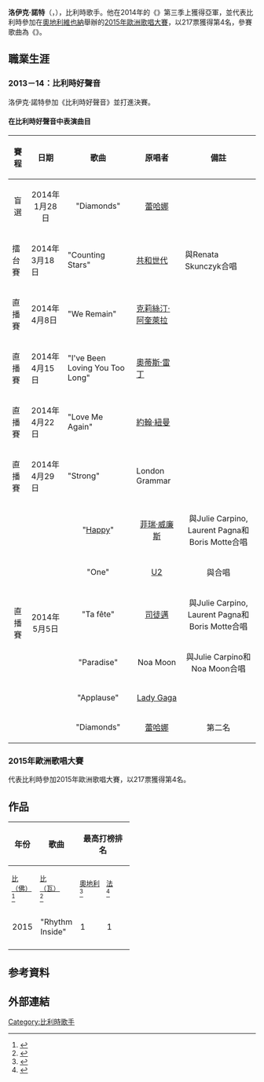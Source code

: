 {{expand|time=2015-08-11T02:34:00+00:00}}
{{noteTA
|G1=Music
|G2=Show
|G3=TV
}}
{{藝人
| 姓名 = 洛伊克·諾特<br />{{lang|fr|Loïc Nottet}}
| 類型 = 歌手
| 圖片 = 20150511 ESC 2015 Loïc Nottet 4294.jpg
| 圖片尺寸 =
| 圖片簡介 = 2015年的諾特
| 本名 = Loïc Nottet
| 外文名 =
| 外文 =
| 羅馬拼音 =
| 英文名 = 
| 暱稱 = 
| 其他藝名 =
| 國籍 =
| 民族 =
| 籍貫 =
| 出生日期 = {{birth date and age|df=yes|1996|4|10}}
| 出生地點 = {{flag|Belgium}}{{le|库爾塞勒|Courcelles, Belgium}}
| 逝世日期 =
| 逝世地點 =
| 職業 = [[歌手|歌手]]、[[舞者|舞者]]
| 語言 =
| 三圍 =
| 身高 = 
| 教育程度 =
| 宗教信仰 =
| 配偶 =
| 兒女 =
| 父母 = 
| 音樂類型 = [[獨立流行|獨立流行]]
| 演奏樂器 = 人聲
| 出道地點 =
| 出道作 =
| 出道日期 =
| 代表作 =
| 活躍年代 = 2014年－至今
| 唱片公司 = [[索尼音樂娛樂|索尼音樂娛樂]]
| 經紀公司 =
| 網站 = www.loicnottet.com
| 相關團體 = [[希雅|希雅]]
| 獎項 =
| IMDb =
| 現任成員 =
| 過往成員 =
| 音樂專輯 =
| 電影 =
| 電視節目 =
| 舞台劇 =
| 書籍 =
}}

'''洛伊克·諾特'''（{{lang-fr|'''Loïc Nottet'''}}，{{bd|1996年|4月10日|catidx=Stone}}），比利時歌手。他在2014年的《{{le|比利時好聲音|The Voice Belgique}}》第三季上獲得亞軍，並代表比利時參加在[[奧地利|奧地利]][[維也納|維也納]]舉辦的[[2015年歐洲歌唱大賽|2015年歐洲歌唱大賽]]，以217票獲得第4名，參賽歌曲為《{{le|Rhythm Inside|Rhythm Inside}}》。

== 職業生涯 ==
=== 2013－14：比利時好聲音 ===
洛伊克·諾特參加《比利時好聲音》並打進決賽。

==== 在比利時好聲音中表演曲目 ====
{| class="wikitable collapsible" style="text-align:center;"
|-
! style="text-align:center;"| '''賽程'''
! style="text-align:center;"| '''日期'''
! style="text-align:center;"| '''歌曲'''
! style="text-align:center;"| '''原唱者'''
! style="text-align:center;"| '''備註'''
|-
| style="text-align:center;"| 盲選
| style="text-align:center;"| 2014年1月28日
| style="text-align:center;"| "Diamonds"
| style="text-align:center;"| [[蕾哈娜|蕾哈娜]]
| style="text-align:center;"|
|- style="text-align:center;" 
| 擂台賽
| 2014年3月18日
| "Counting Stars"
| [[共和世代|共和世代]]
| 與Renata Skunczyk合唱
|- style="text-align:center;" 
| 直播賽
| 2014年4月8日
| "We Remain"
| [[克莉絲汀·阿奎萊拉|克莉絲汀·阿奎萊拉]]
| style="text-align:center;"|
|- style="text-align:center;" 
| 直播賽
| 2014年4月15日
| "I've Been Loving You Too Long"
| [[奧蒂斯·雷丁|奧蒂斯·雷丁]]
| style="text-align:center;"|
|- style="text-align:center;" 
| 直播賽
| 2014年4月22日
| "Love Me Again"
| [[約翰·紐曼_(歌手)|約翰·紐曼]]
| style="text-align:center;"|
|- style="text-align:center;" 
| 直播賽
| 2014年4月29日
| "Strong"
| London Grammar
| style="text-align:center;"|
|-
| rowspan="6" style="text-align:center;"| 直播賽
| rowspan="6" style="text-align:center;"| 2014年5月5日
| style="text-align:center;"| "[[高兴_(法瑞尔·威廉姆斯单曲)|Happy]]"
| style="text-align:center;"| [[菲瑞·威廉斯|菲瑞·威廉斯]]
| style="text-align:center;"| 與Julie Carpino, Laurent Pagna和Boris Motte合唱
|-
| style="text-align:center;"| "One"
| style="text-align:center;"| [[U2樂團|U2]]
| style="text-align:center;"| 與{{le|貝芙麗·喬·史考特|Beverly Jo Scott}}合唱
|-
| style="text-align:center;"| "Ta fête"
| style="text-align:center;"| [[司徒邁|司徒邁]]
| style="text-align:center;"| 與Julie Carpino, Laurent Pagna和Boris Motte合唱
|-
| style="text-align:center;"| "Paradise"
| style="text-align:center;"| Noa Moon
| style="text-align:center;"| 與Julie Carpino和Noa Moon合唱
|-
| style="text-align:center;"| "Applause"
| style="text-align:center;"| [[Lady_Gaga|Lady Gaga]]
| style="text-align:center;"|
|-
| style="text-align:center;"| "Diamonds"
| style="text-align:center;"| [[蕾哈娜|蕾哈娜]]
| style="text-align:center;"| 第二名
|}

=== 2015年歐洲歌唱大賽 ===
代表比利時參加2015年歐洲歌唱大賽，以217票獲得第4名。

== 作品 ==
{| class="wikitable plainrowheaders" style="text-align:center;"
|-
! scope="col" rowspan="2"| 年份
! scope="col" rowspan="2"| 歌曲
! scope="col" colspan="10"| 最高打榜排名
! scope="col" rowspan="2"| 專輯
|-
! scope="col" style="width:3em;font-size:85%;"| [[Ultratop|比<br>（佛）]]<br/><ref name="VL">{{cite web|url=http://www.ultratop.be/nl/showinterpret.asp?interpret=Lo%EFc+Nottet|title=Discografie Loïc Nottet|publisher=Belgium (Flanders) Charts Portal. Hung Medien (Steffen Hung)|last=Hung|first=Steffen|accessdate=2016-07-30|archive-date=2016-02-24|archive-url=https://web.archive.org/web/20160224194955/http://www.ultratop.be/nl/showinterpret.asp?interpret=Lo%EFc+Nottet|dead-url=no}}</ref>
! scope="col" style="width:3em;font-size:85%;"| [[Ultratop|比<br>（瓦）]]<br/><ref name="WA">{{cite web|url=http://www.ultratop.be/fr/showinterpret.asp?interpret=Lo%EFc+Nottet|title=Discographie Loïc Nottet|publisher=Belgium (Wallonia) Charts Portal. Hung Medien (Steffen Hung)|last=Hung|first=Steffen|accessdate=2016-07-30|archive-date=2016-02-24|archive-url=https://web.archive.org/web/20160224195000/http://www.ultratop.be/fr/showinterpret.asp?interpret=Lo%EFc+Nottet|dead-url=no}}</ref>
! scope="col" style="width:3em;font-size:85%;"| [[Ö3單曲榜|奧地利]]<br/><ref name="AUT">{{cite web|url=http://austriancharts.at/showinterpret.asp?interpret=Lo%EFc+Nottet|title=Discographie Loïc Nottet|publisher=Austrian Charts Portal. Hung Medien (Steffen Hung)|last=Hung|first=Steffen|accessdate=2016-07-30|archive-date=2016-02-24|archive-url=https://web.archive.org/web/20160224195006/http://austriancharts.at/showinterpret.asp?interpret=Lo%EFc+Nottet|dead-url=no}}</ref>
! scope="col" style="width:3em;font-size:85%;"| [[Syndicat_National_de_l'Édition_Phonographique|法]]<br/><ref name="FRA">{{cite web|url=http://lescharts.com/showinterpret.asp?interpret=Lo%EFc+Nottet|title=Discographie Loïc Nottet|publisher=French Charts Portal. Hung Medien (Steffen Hung)|last=Hung|first=Steffen|accessdate=2016-07-30|archive-date=2016-02-24|archive-url=https://web.archive.org/web/20160224195010/http://lescharts.com/showinterpret.asp?interpret=Lo%EFc+Nottet|dead-url=no}}</ref>
! scope="col" style="width:3em;font-size:85%;"| [[GfK_Entertainment|德]]<br/><ref name="GER">{{cite web|url=https://www.offiziellecharts.de/titel-details-1401146|title=Loïc Nottet|publisher=German Charts Portal. Hung Medien (Steffen Hung)|last=Hung|first=Steffen|accessdate=2016-07-30|archive-date=2015-07-05|archive-url=https://web.archive.org/web/20150705232418/https://www.offiziellecharts.de/titel-details-1401146|dead-url=no}}</ref>
! scope="col" style="width:3em;font-size:85%;"| [[Irish_Singles_Chart|愛爾蘭]]<br/><ref name="IRE">{{cite web|url=http://irish-charts.com/showinterpret.asp?interpret=Lo%EFc+Nottet|title=Discography Loïc Nottet|publisher=Irish Charts Portal. Hung Medien (Steffen Hung)|last=Hung|first=Steffen|accessdate=2016-07-30|archive-date=2016-02-24|archive-url=https://web.archive.org/web/20160224195015/http://irish-charts.com/showinterpret.asp?interpret=Lo%EFc+Nottet|dead-url=no}}</ref>
! scope="col" style="width:3em;font-size:85%;"| {{le|Single Top 100|Single Top 100|荷}}<br/><ref name="NLD">{{cite web|url=http://dutchcharts.nl/showinterpret.asp?interpret=Lo%EFc+Nottet|title=Discografie Loïc Nottet|publisher=Dutch Charts Portal. Hung Medien (Steffen Hung)|last=Hung|first=Steffen|accessdate=2016-07-30|archive-date=2016-02-24|archive-url=https://web.archive.org/web/20160224195019/http://dutchcharts.nl/showinterpret.asp?interpret=Lo%EFc+Nottet|dead-url=no}}</ref>
! scope="col" style="width:3em;font-size:85%;"| [[Sverigetopplistan|瑞典]]<br/><ref name="SWE">{{cite web|url=http://swedishcharts.com/showinterpret.asp?interpret=Lo%EFc+Nottet|title=Discography Loïc Nottet|publisher=Swedish Charts Portal. Hung Medien (Steffen Hung)|last=Hung|first=Steffen|accessdate=2016-07-30|archive-date=2016-02-24|archive-url=https://web.archive.org/web/20160224195024/http://swedishcharts.com/showinterpret.asp?interpret=Lo%EFc+Nottet|dead-url=no}}</ref>
! scope="col" style="width:3em;font-size:85%;"| [[Swiss_Hitparade|瑞士]]<br/><ref name="SWI">{{cite web|url=http://swisscharts.com/showinterpret.asp?interpret=Lo%EFc+Nottet|title=Discography Loïc Nottet|publisher=Swiss Charts Portal. Hung Medien (Steffen Hung)|last=Hung|first=Steffen|accessdate=2016-07-30|archive-date=2016-02-24|archive-url=https://web.archive.org/web/20160224195029/http://swisscharts.com/showinterpret.asp?interpret=Lo%EFc+Nottet|dead-url=no}}</ref>
! scope="col" style="width:3em;font-size:85%;"| [[UK_Singles_Chart|英]]<br/><ref name="UK">{{cite web|url=http://www.officialcharts.com/artist/47694/LOIC-NOTTET/|title=Discography Loïc Nottet|publisher=[[Official_Charts_Company|Official Charts Company]]|work=officialcharts.com|accessdate=2016-07-30|archive-date=2016-02-22|archive-url=https://web.archive.org/web/20160222165216/http://www.officialcharts.com/artist/47694/loic-nottet/|dead-url=no}}</ref>
|-
| 2015
! scope="row"| "Rhythm Inside"
| 1 || 1 || 2 || 85 || 21 || 83 || 26 || 12 || 34 || 69
| {{n/a|''Non-album single''}}
|-
|}

== 参考資料 ==
{{reflist}}

== 外部連結 ==
{{commons category|Loïc Nottet}}
{{Reflist}}
{{Clear}}
{{s-start}}
{{s-ach}}
{{succession box
| before= {{le|Axel Hirsoux|Axel Hirsoux}}<br>"Mother"
| title = [[比利時在歐洲歌唱大賽之歷年表現|比利時在歐洲歌唱大賽之歷年表現]]
| years = [[2015年歐洲歌唱大賽|2015]]
| after = {{le|Laura Tesoro|Laura Tesoro}}<br>"What's the Pressure"
}}
{{s-end}}
{{歐洲歌唱大賽}}

{{Authority control}}

{{DEFAULTSORT:Nottet, Loic}}
[[Category:比利時歌手|Category:比利時歌手]]